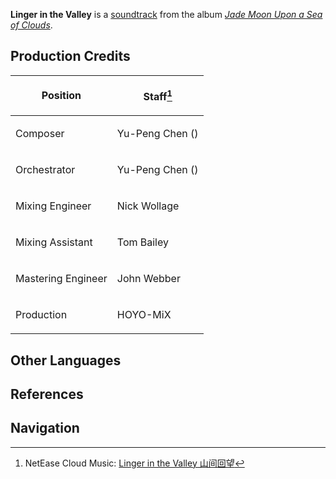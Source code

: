 {{Soundtrack Infobox
|title          =
|image          = Jade Moon Upon a Sea of Clouds.jpg
|album          = Jade Moon Upon a Sea of Clouds
|disc           = 2
|number         = 61
|featured       =
|featured2      =
|featured3      =
|featured_disc  =
|featured_disc2 =
|featured_disc3 =
|youtube_id     = c0jZ7sPyouE
|youtube_time   = 2178
|spotify_id     = 11Ij6lmOZM79RC15ZTHUZi
|played_in      = Lingju Pass; Qingxu Pool
|during         = [[Lingju Pass]], [[Qingxu Pool]]
|domain         =
|previous       = Foregone Giants
|next           = Slumbering Lore
}}
'''Linger in the Valley''' is a [[soundtrack]] from the album ''[[Jade Moon Upon a Sea of Clouds]]''.

==Production Credits==
{| class="wikitable" style="text-align:left; height:0.5em"
! Position
! Staff<ref>NetEase Cloud Music: [https://music.163.com/#/song?id=1492275965 Linger in the Valley 山间回望]</ref>
|-
! Composer
| Yu-Peng Chen ({{Lang|zh=陈致逸|mini=1}})
|-
! Orchestrator
| Yu-Peng Chen ({{Lang|zh=陈致逸|mini=1}})
|-
! Mixing Engineer
| Nick Wollage
|-
! Mixing Assistant
| Tom Bailey
|-
! Mastering Engineer
| John Webber
|-
! Production
| HOYO-MiX
|}

==Other Languages==
{{Other Languages|default_hidden = 1
|en      = Linger in the Valley
|zhs     = 山间回望
|zhs_rm  = Shānjiān Huíwàng
|zht     = 山間回望
|zht_rm  = Shānjiān Huíwàng
|ja      = 谷に佇む
|ja_rm   = Tani ni Tatazumu
}}

==References==
{{Reflist}}

==Navigation==
{{Soundtrack Navbox|Jade Moon Upon a Sea of Clouds}}